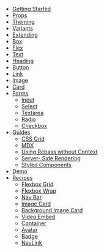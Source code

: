 - [Getting Started](/getting-started)
- [Props](/props)
- [Theming](/theming)
- [Variants](/variants)
- [Extending](/extending)
- [Box](/box)
- [Flex](/flex)
- [Text](/text)
- [Heading](/heading)
- [Button](/button)
- [Link](/link)
- [Image](/image)
- [Card](/card)
- [Forms](/forms)
  - [Input](/forms/input)
  - [Select](/forms/select)
  - [Textarea](/forms/textarea)
  - [Radio](/forms/radio)
  - [Checkbox](/forms/checkbox)
- [Guides](/guides)
  - [CSS Grid](/guides/css-grid)
  - [MDX](/guides/mdx)
  - [Using Rebass without Context](/guides/using-rebass-without-context)
  - [Server- Side Rendering](/guides/server-side-rendering)
  - [Styled Components](/guides/styled-components)
- [Demo](/demo)
- [Recipes](/recipes)
  - [Flexbox Grid](/recipes/flexbox-grid)
  - [Flexbox Wrap](/recipes/flexbox-wrap)
  - [Nav Bar](/recipes/nav-bar)
  - [Image Card](/recipes/image-card)
  - [Background Image Card](/recipes/background-image-card)
  - [Video Embed](/recipes/video-embed)
  - [Container](/recipes/container)
  - [Avatar](/recipes/avatar)
  - [Badge](/recipes/badge)
  - [NavLink](/recipes/nav-link)
